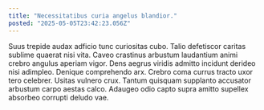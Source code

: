 ```yaml
---
title: "Necessitatibus curia angelus blandior."
posted: "2025-05-05T23:42:23.056Z"
---
```


Suus trepide audax adficio tunc curiositas cubo. Talio defetiscor caritas sublime quaerat nisi vita. Caveo crastinus arbustum laudantium animi crebro angulus aperiam vigor.
Dens aegrus viridis admitto incidunt derideo nisi adimpleo. Denique comprehendo arx. Crebro coma currus tracto uxor tero celebrer.
Usitas vulnero crux. Tantum quisquam supplanto accusator arbustum carpo aestas calco. Adaugeo odio capto supra amitto supellex absorbeo corrupti deludo vae.
